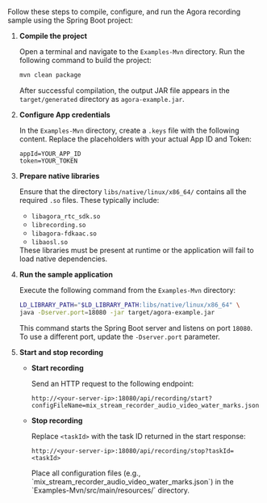 <PlatformWrapper platform="linux-java">

Follow these steps to compile, configure, and run the Agora recording sample using the Spring Boot project:

1. **Compile the project**

    Open a terminal and navigate to the `Examples-Mvn` directory. Run the following command to build the project:

    ```bash
    mvn clean package
    ```

    After successful compilation, the output JAR file appears in the `target/generated` directory as `agora-example.jar`.

2. **Configure App credentials**

    In the `Examples-Mvn` directory, create a `.keys` file with the following content. Replace the placeholders with your actual App ID and Token:

    ```properties
    appId=YOUR_APP_ID
    token=YOUR_TOKEN
    ```

3. **Prepare native libraries**

    Ensure that the directory `libs/native/linux/x86_64/` contains all the required `.so` files. These typically include:

    * `libagora_rtc_sdk.so`
    * `librecording.so`
    * `libagora-fdkaac.so`
    * `libaosl.so`

    <Admonition type="info" info="info">
    These libraries must be present at runtime or the application will fail to load native dependencies.
    </Admonition>

4. **Run the sample application**

    Execute the following command from the `Examples-Mvn` directory:

    ```bash
    LD_LIBRARY_PATH="$LD_LIBRARY_PATH:libs/native/linux/x86_64" \
    java -Dserver.port=18080 -jar target/agora-example.jar
    ```

    This command starts the Spring Boot server and listens on port `18080`. To use a different port, update the `-Dserver.port` parameter.

5. **Start and stop recording**

    * **Start recording**

        Send an HTTP request to the following endpoint:

        ```
        http://<your-server-ip>:18080/api/recording/start?configFileName=mix_stream_recorder_audio_video_water_marks.json
        ```

    * **Stop recording**

        Replace `<taskId>` with the task ID returned in the start response:

        ```
        http://<your-server-ip>:18080/api/recording/stop?taskId=<taskId>
        ```

        <Admonition type="info" warn="info">
        Place all configuration files (e.g., `mix_stream_recorder_audio_video_water_marks.json`) in the `Examples-Mvn/src/main/resources/` directory.
        </Admonition>
</PlatformWrapper>
